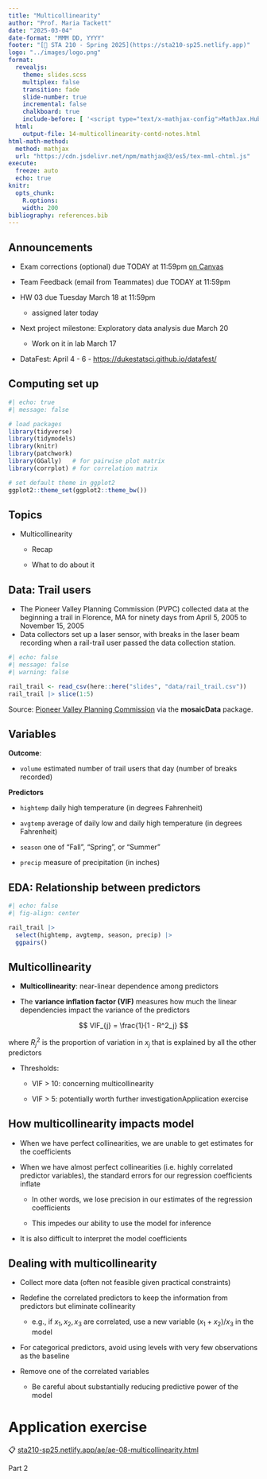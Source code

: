 ```yaml
---
title: "Multicollinearity"
author: "Prof. Maria Tackett"
date: "2025-03-04"
date-format: "MMM DD, YYYY"
footer: "[🔗 STA 210 - Spring 2025](https://sta210-sp25.netlify.app)"
logo: "../images/logo.png"
format: 
  revealjs: 
    theme: slides.scss
    multiplex: false
    transition: fade
    slide-number: true
    incremental: false 
    chalkboard: true
    include-before: [ '<script type="text/x-mathjax-config">MathJax.Hub.Config({tex2jax: {enableAssistiveMml: false}});</script>']
  html: 
    output-file: 14-multicollinearity-contd-notes.html
html-math-method:
  method: mathjax
  url: "https://cdn.jsdelivr.net/npm/mathjax@3/es5/tex-mml-chtml.js"
execute:
  freeze: auto
  echo: true
knitr:
  opts_chunk: 
    R.options:      
    width: 200
bibliography: references.bib
---
```


## Announcements

-   Exam corrections (optional) due TODAY at 11:59pm [on Canvas](https://canvas.duke.edu/courses/47067/assignments/220985)

-   Team Feedback (email from Teammates) due TODAY at 11:59pm

-   HW 03 due Tuesday March 18 at 11:59pm

    -   assigned later today

-   Next project milestone: Exploratory data analysis due March 20

    -   Work on it in lab March 17

-   DataFest: April 4 - 6 - <https://dukestatsci.github.io/datafest/>

## Computing set up

```r
#| echo: true
#| message: false

# load packages
library(tidyverse)  
library(tidymodels)  
library(knitr)       
library(patchwork)
library(GGally)   # for pairwise plot matrix
library(corrplot) # for correlation matrix

# set default theme in ggplot2
ggplot2::theme_set(ggplot2::theme_bw())
```

## Topics

-   Multicollinearity

    -   Recap

    -   What to do about it

## Data: Trail users {.midi}

-   The Pioneer Valley Planning Commission (PVPC) collected data at the beginning a trail in Florence, MA for ninety days from April 5, 2005 to November 15, 2005
-   Data collectors set up a laser sensor, with breaks in the laser beam recording when a rail-trail user passed the data collection station.

```r
#| echo: false
#| message: false
#| warning: false

rail_trail <- read_csv(here::here("slides", "data/rail_trail.csv"))
rail_trail |> slice(1:5)
```

Source: [Pioneer Valley Planning Commission](http://www.fvgreenway.org/pdfs/Northampton-Bikepath-Volume-Counts%20_05_LTA.pdf) via the **mosaicData** package.

## Variables

**Outcome**:

-   `volume` estimated number of trail users that day (number of breaks recorded)

**Predictors**

-   `hightemp` daily high temperature (in degrees Fahrenheit)

-   `avgtemp` average of daily low and daily high temperature (in degrees Fahrenheit)

-   `season` one of “Fall”, “Spring”, or “Summer”

-   `precip` measure of precipitation (in inches)

## EDA: Relationship between predictors {.midi}

```r
#| echo: false
#| fig-align: center

rail_trail |>
  select(hightemp, avgtemp, season, precip) |>
  ggpairs()
```

## Multicollinearity {.midi}

-   **Multicollinearity**: near-linear dependence among predictors

-   The **variance inflation factor (VIF)** measures how much the linear dependencies impact the variance of the predictors

$$
VIF_{j} = \frac{1}{1 - R^2_j}
$$

where $R^2_j$ is the proportion of variation in $x_j$ that is explained by all the other predictors

-   Thresholds:

    -   VIF \> 10: concerning multicollinearity

    -   VIF \> 5: potentially worth further investigationApplication exercise

## How multicollinearity impacts model {.midi}

::: incremental
-   When we have perfect collinearities, we are unable to get estimates for the coefficients

-   When we have almost perfect collinearities (i.e. highly correlated predictor variables), the standard errors for our regression coefficients inflate

    -   In other words, we lose precision in our estimates of the regression coefficients

    -   This impedes our ability to use the model for inference

-   It is also difficult to interpret the model coefficients
:::

## Dealing with multicollinearity

::: incremental
-   Collect more data (often not feasible given practical constraints)

-   Redefine the correlated predictors to keep the information from predictors but eliminate collinearity

    -   e.g., if $x_1, x_2, x_3$ are correlated, use a new variable $(x_1 + x_2) / x_3$ in the model

-   For categorical predictors, avoid using levels with very few observations as the baseline

-   Remove one of the correlated variables

    -   Be careful about substantially reducing predictive power of the model
:::

# Application exercise

::: appex
📋 [sta210-sp25.netlify.app/ae/ae-08-multicollinearity.html](../ae/ae-08-multicollinearity.html)

Part 2
:::
